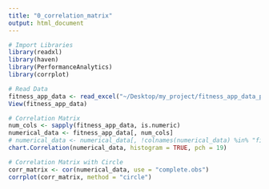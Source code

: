 ```yaml
---
title: "0_correlation_matrix"
output: html_document
---
```


```r
# Import Libraries
library(readxl)
library(haven)
library(PerformanceAnalytics)
library(corrplot)
```

```r
# Read Data
fitness_app_data <- read_excel("~/Desktop/my_project/fitness_app_data_project/data/fitness_app_data_raw.xlsx")
View(fitness_app_data)
```

```r
# Correlation Matrix
num_cols <- sapply(fitness_app_data, is.numeric)
numerical_data <- fitness_app_data[, num_cols]
# numerical_data <- numerical_data[, !colnames(numerical_data) %in% "fitness_level"]
chart.Correlation(numerical_data, histogram = TRUE, pch = 19)
```

```r
# Correlation Matrix with Circle
corr_matrix <- cor(numerical_data, use = "complete.obs")
corrplot(corr_matrix, method = "circle")
```

